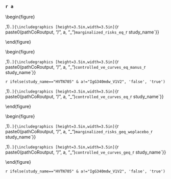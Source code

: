 ### `r a`


\begin{figure}
\center

\subfloat[][Marginalized cumulative incidence rate curves for trichotomized Day `r tpeak` markers among vaccine recipients. The gray line is the overall cumulative incidence rate curve in the placebo arm.]{\includegraphics
[height=3.5in,width=3.5in]{`r paste0(pathCoRoutput, "/", a, "_")`marginalized_risks_cat_`r study_name`}}

\subfloat[][Marginalized cumulative risk by Day \protect\input{`r pathCoRoutput`/timepoints_cum_risk_`r study_name`} as functions of Day `r tpeak` markers (=s) among vaccine recipients with 95\% bootstrap point-wise confidence bands (\protect\input{`r pathCoRoutput`/bootstrap_replicates_`r study_name`} replicates). The horizontal lines indicate the overall cumulative risk of the placebo and vaccine arms by Day \protect\input{`r pathCoRoutput`/timepoints_cum_risk_`r study_name`} and its 95\% point-wise confidence interval. Histograms of the immunological markers in the vaccine arm are overlaid. `r llox_label` =`r round(lloxs[a],1)`.]{\includegraphics
[height=3.5in,width=3.5in]{`r paste0(pathCoRoutput, "/", a, "_")`marginalized_risks_eq_`r study_name`}}


\caption{Marginalized cumulative risk curves (=s). `r special.note`}
\end{figure}


\begin{figure}
\center

\subfloat[][Controlled VE as functions of Day `r tpeak` markers (=s) among vaccine recipients with 95\% bootstrap point-wise confidence bands (\protect\input{`r pathCoRoutput`/bootstrap_replicates_`r study_name`} replicates). Histograms of the immunological markers in the vaccine arm are overlaid. `r llox_label` =`r round(lloxs[a],1)`.]{\includegraphics
[height=3.5in,width=3.5in]{`r paste0(pathCoRoutput, "/", a, "_")`controlled_ve_curves_eq_manus_`r study_name`}}

\newif\ifshowsen
\showsen`r ifelse(study_name=="HVTN705" & a!="IgG340mdw_V1V2", 'false', 'true')`

\ifshowsen
\subfloat[][Controlled VE with sensitivity analysis as functions of Day `r tpeak` markers (=s) among vaccine recipients with 95\% bootstrap point-wise confidence bands (\protect\input{`r pathCoRoutput`/bootstrap_replicates_`r study_name`} replicates). Histograms of the immunological markers in the vaccine arm are overlaid. `r llox_label` =`r round(lloxs[a],1)`.]{\includegraphics
[height=3.5in,width=3.5in]{`r paste0(pathCoRoutput, "/", a, "_")`controlled_ve_curves_eq_`r study_name`}}
\fi


\caption{Controlled VE curves (=s). `r special.note`}
\end{figure}


\begin{figure}
\center

\subfloat[][Marginalized cumulative risk by Day \protect\input{`r pathCoRoutput`/timepoints_cum_risk_`r study_name`} post Day `r tpeak` visit as functions of Day `r tpeak` markers above a threshold ($\geq s$) among vaccine recipients with 95\% bootstrap point-wise confidence bands (at least 5 cases are required, \protect\input{`r pathCoRoutput`/bootstrap_replicates_`r study_name`} replicates). The horizontal lines indicate the overall cumulative risk of the vaccine arm by Day \protect\input{`r pathCoRoutput`/timepoints_cum_risk_`r study_name`} and its 95\% point-wise confidence interval. Histograms of the immunological markers in the vaccine arm are overlaid. `r llox_label` =`r round(lloxs[a],1)`.]{\includegraphics
[height=3.5in,width=3.5in]{`r paste0(pathCoRoutput, "/", a, "_")`marginalized_risks_geq_woplacebo_`r study_name`}}

\subfloat[][Controlled VE as functions of Day `r tpeak` markers (>=s) among vaccine recipients with 95\% bootstrap point-wise confidence bands (\protect\input{`r pathCoRoutput`/bootstrap_replicates_`r study_name`} replicates). Histograms of the immunological markers in the vaccine arm are overlaid. `r llox_label` =`r round(lloxs[a],1)`.]{\includegraphics
[height=3.5in,width=3.5in]{`r paste0(pathCoRoutput, "/", a, "_")`controlled_ve_curves_geq_`r study_name`}}

\caption{Marginalized cumulative risk curves and controlled VE curves (>=s). `r special.note`}
\end{figure}



\clearpage
\setlength{\tabcolsep}{.5ex}
\small
\input{`r paste0(pathCoRoutput, "/", a, "_")`marginalized_risks_eq_`r study_name`}


\clearpage
\setlength{\tabcolsep}{.5ex}
\input{`r paste0(pathCoRoutput, "/", a, "_")`controlled_ve_eq_`r study_name`}

\newif\ifshowsen
\showsen`r ifelse(study_name=="HVTN705" & a!="IgG340mdw_V1V2", 'false', 'true')`
\ifshowsen
\clearpage
\setlength{\tabcolsep}{.5ex}
\input{`r paste0(pathCoRoutput, "/", a, "_")`controlled_ve_sens_eq_`r study_name`}
\fi

\clearpage
